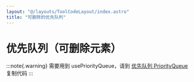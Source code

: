 ```yaml
---
layout: "@/layouts/ToolCodeLayout/index.astro"
title: "可删除的优先队列"
---
```


# 优先队列（可删除元素）

:::note{.warning}
需要用到 usePriorityQueue，请到 [优先队列 PriorityQueue](./priorityqueue) 复制代码
:::

